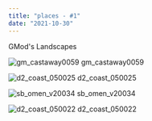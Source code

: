 ```yaml
---
title: "places - #1"
date: "2021-10-30"
---
```

<p class="py-12">GMod's Landscapes</p>

![gm_castaway0059](./gm_castaway0059.jpg)
gm_castaway0059

![d2_coast_050025](./d2_coast_050025.jpg)
d2_coast_050025

![sb_omen_v20034](./sb_omen_v20034.jpg)
sb_omen_v20034

![d2_coast_050022](./d2_coast_050022.jpg)
d2_coast_050022

